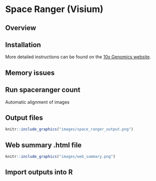 # Space Ranger (Visium)


## Overview


## Installation

More detailed instructions can be found on the [10x Genomics website](https://support.10xgenomics.com/spatial-gene-expression/software/pipelines/latest/installation).


## Memory issues


## Run spaceranger count

Automatic alignment of images


## Output files

```r
knitr::include_graphics("images/space_ranger_output.png")
```


## Web summary .html file

```r
knitr::include_graphics("images/web_summary.png")
```


## Import outputs into R

